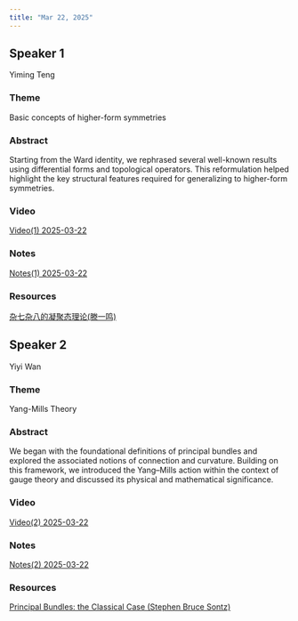 ```yaml
---
title: "Mar 22, 2025"
---
```


## Speaker 1

Yiming Teng

### Theme
Basic concepts of higher-form symmetries

### Abstract
Starting from the Ward identity, we rephrased several well-known results using differential forms and topological operators. This reformulation helped highlight the key structural features required for generalizing to higher-form symmetries.

### Video
[Video(1) 2025-03-22](https://drive.google.com/file/d/1kHbiY7xXptit17MN3WMzLbDWDaC4lLqj/view?usp=sharing)

### Notes  
[Notes(1) 2025-03-22](https://drive.google.com/file/d/13HAZXNuBrJy33HAlWVd3Y8Tr-m7YGm8Q/view?usp=sharing)

### Resources
[杂七杂八的凝聚态理论(滕一鸣)](https://drive.google.com/file/d/1daoq_QLvTljh4vANfcM4TPVELCH2bpOm/view?usp=sharing)

## Speaker 2

Yiyi Wan

### Theme
Yang-Mills Theory

### Abstract
We began with the foundational definitions of principal bundles and explored the associated notions of connection and curvature. Building on this framework, we introduced the Yang–Mills action within the context of gauge theory and discussed its physical and mathematical significance.

### Video  
[Video(2) 2025-03-22](https://drive.google.com/file/d/1y-zqdxTSmqnw5bxVLrI9oQz_lB9vXne1/view?usp=sharing)

### Notes  
[Notes(2) 2025-03-22](https://drive.google.com/file/d/1wEcvsDoAHdqX9718N6HAZHhhF-nm0U3s/view?usp=sharing)

### Resources
[Principal Bundles: the Classical Case (Stephen Bruce Sontz)](https://drive.google.com/file/d/1UOlsM980IZQthlPzTB7CtETQEYmRb6P0/view?usp=sharing)